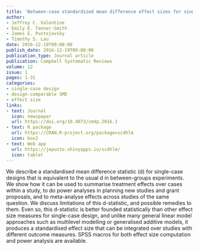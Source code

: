 ```yaml
---
title: 'Between-case standardized mean difference effect sizes for single-case designs: A primer and tutorial using the scdhlm web application'
author:
- Jeffrey C. Valentine
- Emily E. Tanner-Smith
- James E. Pustejovsky
- Timothy S. Lau
date: 2016-12-19T00:00:00
publish_date: 2016-12-19T00:00:00
publication_type: Journal article
publication: Campbell Systematic Reviews
volume: 12
issue: 1
pages: 1-31
categories:
- single-case design
- design-comparable SMD
- effect size
links:
- text: Journal
  icon: newspaper
  url: https://doi.org/10.4073/cmdp.2016.1
- text: R package
  url: https://CRAN.R-project.org/package=scdhlm
  icon: box2
- text: Web app
  url: https://jepusto.shinyapps.io/scdhlm/
  icon: tablet
---
```


We describe a standardised mean difference statistic (d) for single-case designs that is equivalent to the usual d in between-groups experiments. We show how it can be used to summarise treatment effects over cases within a study, to do power analyses in planning new studies and grant proposals, and to meta-analyse effects across studies of the same question. We discuss limitations of this d-statistic, and possible remedies to them. Even so, this d-statistic is better founded statistically than other effect size measures for single-case design, and unlike many general linear model approaches such as multilevel modelling or generalised additive models, it produces a standardised effect size that can be integrated over studies with different outcome measures. SPSS macros for both effect size computation and power analysis are available.

